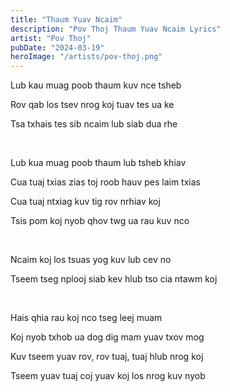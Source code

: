 ```yaml
---
title: "Thaum Yuav Ncaim"
description: "Pov Thoj Thaum Yuav Ncaim Lyrics"
artist: "Pov Thoj"
pubDate: "2024-03-19"
heroImage: "/artists/pov-thoj.png"
---
```


Lub kau muag poob thaum kuv nce tsheb

Rov qab los tsev nrog koj tuav tes ua ke

Tsa txhais tes sib ncaim lub siab dua rhe

<br />

Lub kua muag poob thaum lub tsheb khiav

Cua tuaj txias zias toj roob hauv pes laim txias

Cua tuaj ntxiag kuv tig rov nrhiav koj

Tsis pom koj nyob qhov twg ua rau kuv nco

<br />

Ncaim koj los tsuas yog kuv lub cev no

Tseem tseg nplooj siab kev hlub tso cia ntawm koj

<br />

Hais qhia rau koj nco tseg leej muam

Koj nyob txhob ua dog dig mam yuav txov mog

Kuv tseem yuav rov, rov tuaj, tuaj hlub nrog koj

Tseem yuav tuaj coj yuav koj los nrog kuv nyob

